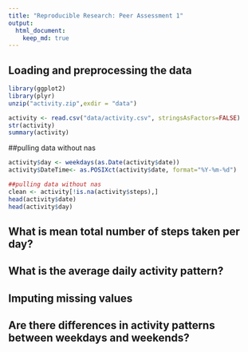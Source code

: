 ```yaml
---
title: "Reproducible Research: Peer Assessment 1"
output: 
  html_document:
    keep_md: true
---
```



## Loading and preprocessing the data
```r
library(ggplot2)
library(plyr)
unzip("activity.zip",exdir = "data")

```

```r

activity <- read.csv("data/activity.csv", stringsAsFactors=FALSE)
str(activity)
summary(activity)
```


##pulling data without nas
```r
activity$day <- weekdays(as.Date(activity$date))
activity$DateTime<- as.POSIXct(activity$date, format="%Y-%m-%d")

##pulling data without nas
clean <- activity[!is.na(activity$steps),]
head(activity$date)
head(activity$day)
```
## What is mean total number of steps taken per day?



## What is the average daily activity pattern?



## Imputing missing values



## Are there differences in activity patterns between weekdays and weekends?
